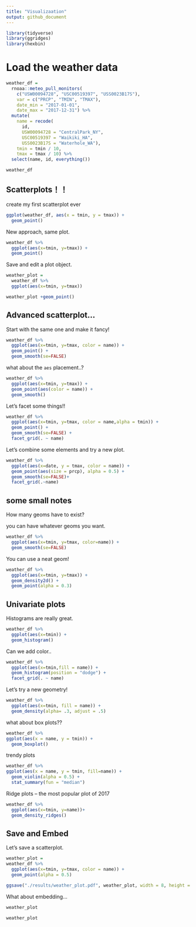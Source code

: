 ```yaml
---
title: "Visualizaation"
output: github_document
---
```



```r
library(tidyverse)
library(ggridges)
library(hexbin)
```

# Load the weather data

```r
weather_df = 
  rnoaa::meteo_pull_monitors(
    c("USW00094728", "USC00519397", "USS0023B17S"),
    var = c("PRCP", "TMIN", "TMAX"), 
    date_min = "2017-01-01",
    date_max = "2017-12-31") %>%
  mutate(
    name = recode(
      id, 
      USW00094728 = "CentralPark_NY", 
      USC00519397 = "Waikiki_HA",
      USS0023B17S = "Waterhole_WA"),
    tmin = tmin / 10,
    tmax = tmax / 10) %>%
  select(name, id, everything())

weather_df
```

## Scatterplots！！

create my first scatterplot ever
```r
ggplot(weather_df, aes(x = tmin, y = tmax)) + 
  geom_point()
```

New approach, same plot.
```r
weather_df %>% 
  ggplot(aes(x=tmin, y=tmax)) +
  geom_point()
```

Save and edit a plot object.
```r
weather_plot = 
  weather_df %>% 
  ggplot(aes(x=tmin, y=tmax))

weather_plot +geom_point()
```

## Advanced scatterplot...
Start with the same one and make it fancy!
```r
weather_df %>% 
  ggplot(aes(x=tmin, y=tmax, color = name)) +
  geom_point() +
  geom_smooth(se=FALSE)
```

what about the `aes` placement..?
```r
weather_df %>% 
  ggplot(aes(x=tmin, y=tmax)) +
  geom_point(aes(color = name)) +
  geom_smooth()
```

Let's facet some things!!
```r
weather_df %>% 
  ggplot(aes(x=tmin, y=tmax, color = name,alpha = tmin)) +
  geom_point() +
  geom_smooth(se=FALSE) +
  facet_grid(. ~ name)
```

Let's combine some elements and try a new plot.
```r
weather_df %>% 
  ggplot(aes(x=date, y = tmax, color = name)) +
  geom_point(aes(size = prcp), alpha = 0.5) +
  geom_smooth(se=FALSE)+
  facet_grid(.~name)
```

## some small notes

How many geoms have to exist?

you can have whatever geoms you want.
```r
weather_df %>% 
  ggplot(aes(x=tmin, y=tmax, color=name)) +
  geom_smooth(se=FALSE)
```

You can use a neat geom!

```r
weather_df %>% 
  ggplot(aes(x=tmin, y=tmax)) +
  geom_density2d() +
  geom_point(alpha = 0.3)
```

## Univariate plots

Histograms are really great.
```r
weather_df %>% 
  ggplot(aes(x=tmin)) +
  geom_histogram()
```

Can we add color..
```r
weather_df %>% 
  ggplot(aes(x=tmin,fill = name)) +
  geom_histogram(position = "dodge") +
  facet_grid(. ~ name)
```

Let's try a new geometry!
```r
weather_df %>% 
  ggplot(aes(x=tmin, fill = name)) +
  geom_density(alpha= .3, adjust = .5)
```

what about box plots??
```r
weather_df %>% 
ggplot(aes(x = name, y = tmin)) +
  geom_boxplot()
```

trendy plots 
```r
weather_df %>% 
ggplot(aes(x = name, y = tmin, fill=name)) + 
  geom_violin(alpha = 0.5) +
  stat_summary(fun = "median")
```

Ridge plots -- the most popular plot of 2017
```r
weather_df %>% 
  ggplot(aes(x=tmin, y=name))+
  geom_density_ridges()
```

## Save and Embed
Let's save a scatterplot.
```r
weather_plot =
weather_df %>% 
  ggplot(aes(x=tmin, y=tmax, color = name)) +
  geom_point(alpha = 0.5)

ggsave("./results/weather_plot.pdf", weather_plot, width = 8, height = 5)
```

What about embedding...
```r
weather_plot
```

```r
weather_plot
```



